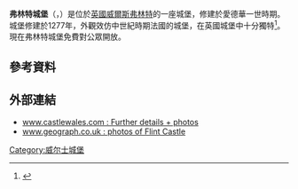 {{expand|time=2015-03-19T01:23:31+00:00}}
{{refimprove|time=2015-03-19T01:23:31+00:00}}
'''弗林特城堡'''（{{lang-en|Flint Castle}}，{{lang-cy|Castell y Fflint}}）是位於[[英國|英國]][[威爾斯|威爾斯]][[弗林特_(威爾斯)|弗林特]]的一座城堡，修建於愛德華一世時期。城堡修建於1277年，外觀效仿中世紀時期法國的城堡，在英國城堡中十分獨特<ref>{{cite book |last=Taylor |first=Arnold J |title=The Welsh Castles of Edward I |publisher=Hambledon |date=1986 |location=London isbn=978-0-907628-71-2 |id=Unknown ID:NA497 G7T39 1986 }}</ref>。現在弗林特城堡免費對公眾開放。

==參考資料==
{{reflist}}

==外部連結==
{{Commons category|Flint Castle}}
*[https://web.archive.org/web/20150402121236/http://www.castlewales.com/flint www.castlewales.com : Further details + photos] 
*[http://www.geograph.org.uk/search.php?i=2768233 www.geograph.co.uk : photos of Flint Castle] {{Wayback|url=http://www.geograph.org.uk/search.php?i=2768233 |date=20150924135138 }}

[[Category:威尔士城堡|Category:威尔士城堡]]